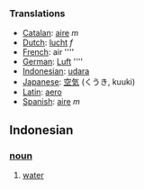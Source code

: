 ===Translations===
*[[Catalan]]: [[aire]] ''m''
*[[Dutch]]: [[lucht]] ''f''
*[[French]]: air ''''
*[[German]]: [[Luft]] ''''
*[[Indonesian]]: [[udara]]
*[[Japanese]]: [[空気]] (くうき, kuuki)
*[[Latin]]: [[aero]]
*[[Spanish]]: [[aire]] ''m''

==Indonesian==

===[[noun]]===

#[[water]]